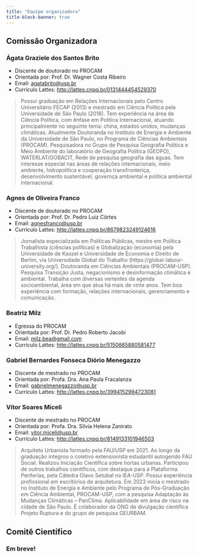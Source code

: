```yaml
---
title: "Equipe organizadora"
title-block-banner: true
---
```


## Comissão Organizadora

### Ágata Graziele dos Santos Brito
  - Discente de doutorado no PROCAM
  - Orientada por: Prof. Dr. Wagner Costa Ribeiro
  - Email: [agatabrito@usp.br](mailto:agatabrito@usp.br)
  - Currículo Lattes: <http://lattes.cnpq.br/0131444454529370>
  
> Possui graduação em Relações Internacionais pelo Centro Universitário FECAP (2013) e mestrado em Ciência Política pela Universidade de São Paulo (2018). Tem experiência na área de Ciência Política, com ênfase em Política Internacional, atuando principalmente no seguinte tema: china, estados unidos, mudanças climáticas. Atualmente Doutoranda no Instituto de Energia e Ambiente da Universidade de São Paulo, no Programa de Ciências Ambientais (PROCAM). Pesquisadora no Grupo de Pesquisa Geografia Politica e Meio Ambiente do laboratório de Geografia Política (GEOPO), WATERLAT/GOBACIT, Rede de pesquisa geografia das águas. Tem interesse especial nas áreas de relações internacionais, meio ambiente, hidropolítica e cooperação transfronteriça, desenvolvimento sustentável, governça ambiental e política ambiental internacional.

### Agnes de Oliveira Franco
  - Discente de doutorado no PROCAM
  - Orientada por: Prof. Dr. Pedro Luiz Côrtes
  - Email: [agnesfranco@usp.br](mailto:agnesfranco@usp.br)
  - Currículo Lattes: <http://lattes.cnpq.br/8679823249124616>
  
> Jornalista especializada em Políticas Públicas, mestre em Política Trabalhista (ciências políticas) e Globalização (economia) pela Universidade de Kassel e Universidade de Economia e Direito de Berlim, via Universidade Global do Trabalho (https://global-labour-university.org/). Doutoranda em Ciências Ambientais (PROCAM-USP). Pesquisa Transição Justa, negacionismo e desinformação climática e ambiental. Trabalha com diversas vertentes da agenda socioambiental, área em que atua há mais de vinte anos. Tem boa experiência com formação, relações internacionais, gerenciamento e comunicação.		

### Beatriz Milz
  - Egressa do PROCAM
  - Orientada por: Prof. Dr. Pedro Roberto Jacobi
  - Email: [milz.bea@gmail.com](mailto:milz.bea@gmail.com)
  - Currículo Lattes: <http://lattes.cnpq.br/5150665880581477>

### Gabriel Bernardes Fonseca Diório Menegazzo
  - Discente de mestrado no PROCAM
  - Orientada por: Profa. Dra. Ana Paula Fracalanza
  - Email: [gabrielmenegazzo@usp.br](mailto:gabrielmenegazzo@usp.br)
  - Currículo Lattes: <http://lattes.cnpq.br/3994152994723081>	

### Vítor Soares Miceli
  - Discente de mestrado no PROCAM
  - Orientada por: Profa. Dra. Silvia Helena Zanirato
  - Email: [vitor.miceli@usp.br](mailto:vitor.miceli@usp.br)
  - Currículo Lattes: <http://lattes.cnpq.br/8149133101946503>

> Arquiteto Urbanista formado pela FAU/USP em 2021. Ao longo da graduação integrou o coletivo extensionista estudantil autogerido FAU Social. Realizou Iniciação Científica sobre hortas urbanas. Participou de outros trabalhos científicos, com destaque para a Plataforma Periferias, pela Cátedra Olavo Setubal no IEA-USP. Possui experiência profissional em escritórios de arquitetura. Em 2023 inicia o mestrado no Instituto de Energia e Ambiente pelo Programa de Pós-Graduação em Ciência Ambiental, PROCAM-USP, com a pesquisa Adaptação às Mudanças Climáticas – PanClima. Aplicabilidade em área de risco na cidade de São Paulo. É colaborador da ONG de divulgação científica Projeto Ruptura e do grupo de pesquisa GEURBAM.		

## Comitê Científico

### Em breve!
